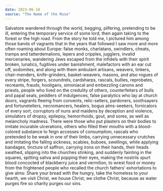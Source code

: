 ```yaml
---
date: 2023-06-18
source: "The Name of the Rose"
---
```


Salvatore wandered through the world, begging, pilfering, pretending to be ill, entering the temporary
service of some lord, then again taking to the forest or the high road. From the story he told me, I
pictured him among those bands of vagrants that in the years that followed I saw more and more
often roaming about Europe: false monks, charlatans, swindlers, cheats, tramps and tatterdemalions,
lepers and cripples, jugglers, invalid mercenaries, wandering Jews escaped from the infidels with their
spirit broken, lunatics, fugitives under banishment, malefactors with an ear cut off, sodomites, and
along with them ambulant artisans, weavers, tinkers, chair-menders, knife-grinders, basket-weavers,
masons, and also rogues of every stripe, forgers, scoundrels, cardsharps, rascals, bullies, reprobates,
recreants, frauds, hooligans, simoniacal and embezzling canons and priests, people who lived on the
credulity of others, counterfeiters of bulls and papal seals, peddlers of indulgences, false paralytics
who lay at church doors, vagrants fleeing from convents, relic-sellers, pardoners, soothsayers and
fortunetellers, necromancers, healers, bogus alms-seekers, fornicators of every sort, corruptors of
nuns and maidens by deception and violence, simulators of dropsy, epilepsy, hemorrhoids, gout, and
sores, as well as melancholy madness. There were those who put plasters on their bodies to imitate
incurable ulcerations, others who filled their mouths with a blood-colored substance to feign accesses
of consumption, rascals who pretended to be weak in one of their limbs, carrying unnecessary crutches
and imitating the falling sickness, scabies, buboes, swellings, while applying bandages, tincture of
saffron, carrying irons on their hands, their heads swathed, slipping into the churches stinking, and
suddenly fainting in the squares, spitting saliva and popping their eyes, making the nostrils spurt blood
concocted of blackberry juice and vermilion, to wrest food or money from the frightened people who
recalled the church fathers’ exhortations to give alms: Share your bread with the hungry, take the
homeless to your hearth, we visit Christ, we house Christ, we clothe Christ, because as water purges
fire so charity purges our sins.
